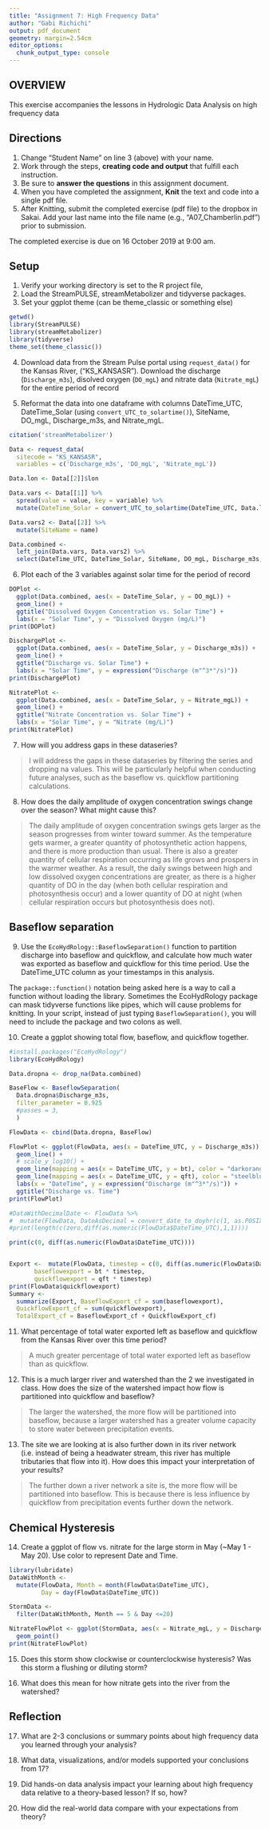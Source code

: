 ```yaml
---
title: "Assignment 7: High Frequency Data"
author: "Gabi Richichi"
output: pdf_document
geometry: margin=2.54cm
editor_options: 
  chunk_output_type: console
---
```


## OVERVIEW

This exercise accompanies the lessons in Hydrologic Data Analysis on high frequency data

## Directions
1. Change "Student Name" on line 3 (above) with your name.
2. Work through the steps, **creating code and output** that fulfill each instruction.
3. Be sure to **answer the questions** in this assignment document.
4. When you have completed the assignment, **Knit** the text and code into a single pdf file.
5. After Knitting, submit the completed exercise (pdf file) to the dropbox in Sakai. Add your last name into the file name (e.g., "A07_Chamberlin.pdf") prior to submission.

The completed exercise is due on 16 October 2019 at 9:00 am.

## Setup

1. Verify your working directory is set to the R project file, 
2. Load the StreamPULSE, streamMetabolizer and tidyverse packages. 
3. Set your ggplot theme (can be theme_classic or something else)


```r
getwd()
library(StreamPULSE)
library(streamMetabolizer)
library(tidyverse)
theme_set(theme_classic())
```


4. Download data from the Stream Pulse portal using `request_data()` for the Kansas River, ("KS_KANSASR"). Download the discharge (`Discharge_m3s`), disolved oxygen (`DO_mgL`) and nitrate data (`Nitrate_mgL`) for the entire period of record

5. Reformat the data into one dataframe with columns DateTime_UTC, DateTime_Solar (using `convert_UTC_to_solartime()`), SiteName, DO_mgL, Discharge_m3s, and Nitrate_mgL.
```r
citation('streamMetabolizer')

Data <- request_data(
  sitecode = "KS_KANSASR", 
  variables = c('Discharge_m3s', 'DO_mgL', 'Nitrate_mgL'))

Data.lon <- Data[[2]]$lon

Data.vars <- Data[[1]] %>%
  spread(value = value, key = variable) %>%
  mutate(DateTime_Solar = convert_UTC_to_solartime(DateTime_UTC, Data.lon))

Data.vars2 <- Data[[2]] %>%
  mutate(SiteName = name)

Data.combined <-
  left_join(Data.vars, Data.vars2) %>%
  select(DateTime_UTC, DateTime_Solar, SiteName, DO_mgL, Discharge_m3s, Nitrate_mgL)

```

6. Plot each of the 3 variables against solar time for the period of record

```r
DOPlot <-
  ggplot(Data.combined, aes(x = DateTime_Solar, y = DO_mgL)) + 
  geom_line() +
  ggtitle("Dissolved Oxygen Concentration vs. Solar Time") +
  labs(x = "Solar Time", y = "Dissolved Oxygen (mg/L)")
print(DOPlot)

DischargePlot <-
  ggplot(Data.combined, aes(x = DateTime_Solar, y = Discharge_m3s)) + 
  geom_line() +
  ggtitle("Discharge vs. Solar Time") +
  labs(x = "Solar Time", y = expression("Discharge (m"^3*"/s)"))
print(DischargePlot)

NitratePlot <-
  ggplot(Data.combined, aes(x = DateTime_Solar, y = Nitrate_mgL)) + 
  geom_line() +
  ggtitle("Nitrate Concentration vs. Solar Time") +
  labs(x = "Solar Time", y = "Nitrate (mg/L)")
print(NitratePlot)
```

7. How will you address gaps in these dataseries?

> I will address the gaps in these dataseries by filtering the series and dropping na values. This will be particularly helpful when conducting future analyses, such as the baseflow vs. quickflow partitioning calculations. 

8. How does the daily amplitude of oxygen concentration swings change over the season? What might cause this?

> The daily amplitude of oxygen concentration swings gets larger as the season progresses from winter toward summer. As the temperature gets warmer, a greater quantity of photosynthetic action happens, and there is more production than usual. There is also a greater quantity of cellular respiration occurring as life grows and prospers in the warmer weather. As a result, the daily swings between high and low dissolved oxygen concentrations are greater, as there is a higher quantity of DO in the day (when both cellular respiration and photosynthesis occur) and a lower quantity of DO at night (when cellular respiration occurs but photosynthesis does not).

## Baseflow separation
9. Use the `EcoHydRology::BaseflowSeparation()` function to partition discharge into baseflow and quickflow, and calculate how much water was exported as baseflow and quickflow for this time period. Use the DateTime_UTC column as your timestamps in this analysis.

The `package::function()` notation being asked here is a way to call a function without loading the library. Sometimes the EcoHydRology package can mask tidyverse functions like pipes, which will cause problems for knitting. In your script, instead of just typing `BaseflowSeparation()`, you will need to include the package and two colons as well.

10. Create a ggplot showing total flow, baseflow, and quickflow together. 


```r
#install.packages("EcoHydRology")
library(EcoHydRology)

Data.dropna <- drop_na(Data.combined)

BaseFlow <- BaseflowSeparation(
  Data.dropna$Discharge_m3s, 
  filter_parameter = 0.925 
  #passes = 3,
  )

FlowData <- cbind(Data.dropna, BaseFlow)

FlowPlot <- ggplot(FlowData, aes(x = DateTime_UTC, y = Discharge_m3s)) + 
  geom_line() +
  # scale_y_log10() +
  geom_line(mapping = aes(x = DateTime_UTC, y = bt), color = "darkorange4") +
  geom_line(mapping = aes(x = DateTime_UTC, y = qft), color = "steelblue4") +
  labs(x = "DateTime", y = expression("Discharge (m"^3*"/s)")) +
  ggtitle("Discharge vs. Time")
print(FlowPlot)

#DataWithDecimalDate <- FlowData %>%
#  mutate(FlowData, DateAsDecimal = convert_date_to_doyhr(c(1, as.POSIXlt(DateTime_UTC))))
#print(length(c(zero,diff(as.numeric(FlowData$DateTime_UTC),1,1))))

print(c(0, diff(as.numeric(FlowData$DateTime_UTC))))


Export <-  mutate(FlowData, timestep = c(0, diff(as.numeric(FlowData$DateTime_UTC))),
       baseflowexport = bt * timestep,
       quickflowexport = qft * timestep) 
print(FlowData$quickflowexport)
Summary <-  
  summarize(Export, BaseflowExport_cf = sum(baseflowexport),
  QuickflowExport_cf = sum(quickflowexport),
  TotalExport_cf = BaseflowExport_cf + QuickflowExport_cf)

```


11. What percentage of total water exported left as baseflow and quickflow from the Kansas River over this time period?

> A much greater percentage of total water exported left as baseflow than as quickflow. 

12. This is a much larger river and watershed than the 2 we investigated in class. How does the size of the watershed impact how flow is partitioned into quickflow and baseflow? 

> The larger the watershed, the more flow will be partitioned into baseflow, because a larger watershed has a greater volume capacity to store water between precipitation events. 

13. The site we are looking at is also further down in its river network (i.e. instead of being a headwater stream, this river has multiple tributaries that flow into it). How does this impact your interpretation of your results?

> The further down a river network a site is, the more flow will be partitioned into baseflow. This is because there is less influence by quickflow from precipitation events further down the network. 

## Chemical Hysteresis

14. Create a ggplot of flow vs. nitrate for the large storm in May (~May 1 - May 20). Use color to represent Date and Time.

```r
library(lubridate)
DataWithMonth <- 
  mutate(FlowData, Month = month(FlowData$DateTime_UTC), 
         Day = day(FlowData$DateTime_UTC))

StormData <- 
  filter(DataWithMonth, Month == 5 & Day <=20)

NitrateFlowPlot <- ggplot(StormData, aes(x = Nitrate_mgL, y = Discharge_m3s, color = DateTime_UTC)) +
  geom_point()
print(NitrateFlowPlot)

```

15. Does this storm show clockwise or counterclockwise hysteresis? Was this storm a flushing or diluting storm?

>

16. What does this mean for how nitrate gets into the river from the watershed?

>

## Reflection
17. What are 2-3 conclusions or summary points about high frequency data you learned through your analysis?

>

18. What data, visualizations, and/or models supported your conclusions from 17?

> 

19. Did hands-on data analysis impact your learning about high frequency data relative to a theory-based lesson? If so, how?

>

20.	How did the real-world data compare with your expectations from theory?

>
